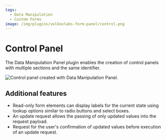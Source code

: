 ```yaml
---
tags:
  - Data Manipulation
  - Custom Forms
image: /img/plugins/volkovlabs-form-panel/control.png
---
```



# Control Panel

The Data Manipulation Panel plugin enables the creation of control panels with multiple sections and the same identifier.

<Image
  title="Control panel created with Data Manipulation Panel."
  src="/img/plugins/volkovlabs-form-panel/control.png"
/>

## Additional features

- Read-only form elements can display labels for the current state using lookup options similar to radio buttons and select boxes.
- An update request allows the passing of only updated values into the request payload.
- Request for the user's confirmation of updated values before execution of an update request.
